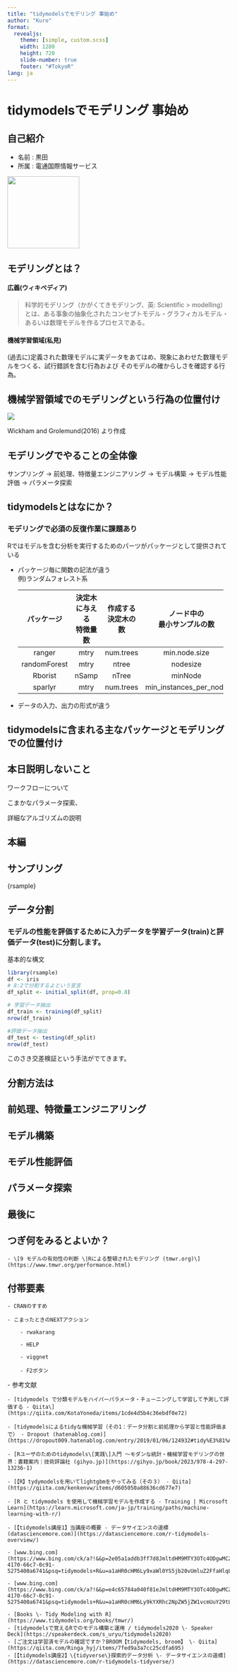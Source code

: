 ```yaml
---
title: "tidymodelsでモデリング 事始め"
author: "Kuro"
format: 
  revealjs:
    theme: [simple, custom.scss]
    width: 1280
    height: 720
    slide-number: true
    footer: "#TokyoR"
lang: ja
---
```


# tidymodelsでモデリング 事始め

## 自己紹介

-   名前 : 黒田
-   所属 : 電通国際情報サービス

![](./181120_8091.jpg){width="163"}

## モデリングとは？

#### 広義(ウィキペディア)

> 科学的モデリング（かがくてきモデリング、英: Scientific \> modelling）とは、ある事象の抽象化されたコンセプトモデル・グラフィカルモデル・あるいは数理モデルを作るプロセスである。

#### 機械学習領域(私見)

(過去に)定義された数理モデルに実データをあてはめ、現象にあわせた数理モデルをつくる、試行錯誤を含む行為および そのモデルの確からしさを確認する行為。

## 機械学習領域でのモデリングという行為の位置付け

![](./t.drawio.svg)

Wickham and Grolemund(2016) より作成

## モデリングでやることの全体像

サンプリング → 前処理、特徴量エンジニアリング → モデル構築 → モデル性能評価 → パラメータ探索

## tidymodelsとはなにか？

### モデリングで必須の反復作業に課題あり

Rではモデルを含む分析を実行するためのパーツがパッケージとして提供されている

-   パッケージ毎に関数の記法が違う\
    例)ランダムフォレスト系

    +----------------+-----------------+----------------+------------------------+
    | パッケージ     | 決定木に与える\ | 作成する\      | ノード中の\            |
    |                | 特徴量数        | 決定木の数     | 最小サンプルの数       |
    +:==============:+:===============:+:==============:+:======================:+
    | ranger         | mtry            | num.trees      | min.node.size          |
    +----------------+-----------------+----------------+------------------------+
    | randomForest   | mtry            | ntree          | nodesize               |
    +----------------+-----------------+----------------+------------------------+
    | Rborist        | nSamp           | nTree          | minNode                |
    +----------------+-----------------+----------------+------------------------+
    | sparlyr        | mtry            | num.trees      | min_instances_per_node |
    +----------------+-----------------+----------------+------------------------+

-   データの入力、出力の形式が違う

## tidymodelsに含まれる主なパッケージとモデリングでの位置付け

## 本日説明しないこと

ワークフローについて

こまかなパラメータ探索、

詳細なアルゴリズムの説明

## 本編

## サンプリング

{rsample}

## データ分割
### モデルの性能を評価するために入力データを学習データ(train)と評価データ(test)に分割します。

基本的な構文

```r
library(rsample)
df <- iris
# 8:2で分割するよという宣言
df_split <- initial_split(df, prop=0.8)

# 学習データ抽出
df_train <- training(df_split)
nrow(df_train)

#評価データ抽出
df_test <- testing(df_split)
nrow(df_test)
```

このさき交差検証という手法がでてきます。

## 分割方法は

## 前処理、特徴量エンジニアリング

## モデル構築

## モデル性能評価

## パラメータ探索 

## 最後に

## つぎ何をみるとよいか？

```         
- \[9 モデルの有効性の判断 \|Rによる整頓されたモデリング (tmwr.org)\](https://www.tmwr.org/performance.html)
```

## 付帯要素

```         
- CRANのすすめ

- こまったときのNEXTアクション

    - rwakarang

    - HELP

    - viggnet

    - F2ボタン
```

\- 参考文献

```         
- [tidymodels で分類モデルをハイパーパラメータ・チューニングして学習して予測して評価する - Qiita\](https://qiita.com/KotaYoneda/items/1cde4d5b4c36ebdf0e72)

- [tidymodelsによるtidyな機械学習（その1：データ分割と前処理から学習と性能評価まで） - Dropout (hatenablog.com)](https://dropout009.hatenablog.com/entry/2019/01/06/124932#tidy%E3%81%AA%E6%A9%9F%E6%A2%B0%E5%AD%A6%E7%BF%92%E3%83%95%E3%83%AD%E3%83%BC)

- [Rユーザのためのtidymodels\[実践\]入門 〜モダンな統計・機械学習モデリングの世界：書籍案内｜技術評論社 (gihyo.jp)](https://gihyo.jp/book/2023/978-4-297-13236-1)

- [【R】tydymodelsを用いてlightgbmをやってみる（その３） - Qiita](https://qiita.com/kenkenvw/items/d605050a88636cd677e7)

- [R と tidymodels を使用して機械学習モデルを作成する - Training | Microsoft Learn](https://learn.microsoft.com/ja-jp/training/paths/machine-learning-with-r/)

- [【tidymodels講座1】当講座の概要 - データサイエンスの道標 (datasciencemore.com)](https://datasciencemore.com/r-tidymodels-overview/)

- [www.bing.com](https://www.bing.com/ck/a?!&&p=2e05a1addb3ff7d8JmltdHM9MTY3OTc4ODgwMCZpZ3VpZD0xNTRhNDMwZC00MTcwLTY2YzctMGM5MS01Mjc1NDAwYTY3NDEmaW5zaWQ9NTI3Mw&ptn=3&hsh=3&fclid=154a430d-4170-66c7-0c91-5275400a6741&psq=tidymodels+R&u=a1aHR0cHM6Ly9xaWl0YS5jb20vUmluZ2FfaHlqL2l0ZW1zLzdmZWQ5YTNhN2NjMjVjZGZhNjk1&ntb=1)

- [www.bing.com](https://www.bing.com/ck/a?!&&p=e4c65784a040f81eJmltdHM9MTY3OTc4ODgwMCZpZ3VpZD0xNTRhNDMwZC00MTcwLTY2YzctMGM5MS01Mjc1NDAwYTY3NDEmaW5zaWQ9NTMxNA&ptn=3&hsh=3&fclid=154a430d-4170-66c7-0c91-5275400a6741&psq=tidymodels+R&u=a1aHR0cHM6Ly9kYXRhc2NpZW5jZW1vcmUuY29tL3ItdGlkeW1vZGVscy10aWR5dmVyc2Uv&ntb=1)

- [Books \- Tidy Modeling with R](https://www.tidymodels.org/books/tmwr/)
- [tidymodelsで覚えるRでのモデル構築と運用 / tidymodels2020 \- Speaker Deck](https://speakerdeck.com/s_uryu/tidymodels2020)
- [ご注文は学習済モデルの確認ですか？BROOM【tidymodels, broom】 \- Qiita](https://qiita.com/Ringa_hyj/items/7fed9a3a7cc25cdfa695)
- [【tidymodels講座2】\{tidyverse\}探索的データ分析 \- データサイエンスの道標](https://datasciencemore.com/r-tidymodels-tidyverse/)
```
